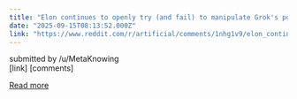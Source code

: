 ```yaml
---
title: "Elon continues to openly try (and fail) to manipulate Grok's political views"
date: "2025-09-15T08:13:52.000Z"
link: "https://www.reddit.com/r/artificial/comments/1nhg1v9/elon_continues_to_openly_try_and_fail_to/"
---
```


submitted by    /u/MetaKnowing  
 [link]   [comments]

[Read more](https://www.reddit.com/r/artificial/comments/1nhg1v9/elon_continues_to_openly_try_and_fail_to/)
